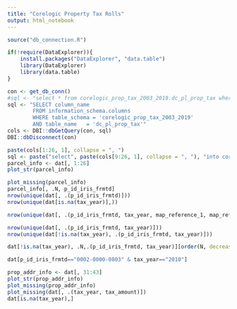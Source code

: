 ```yaml
---
title: "Corelogic Property Tax Rolls"
output: html_notebook
---
```



```r
source("db_connection.R")

if(!require(DataExplorer)){
    install.packages("DataExplorer", "data.table")
    library(DataExplorer)
    library(data.table)
}
```

```r
con <- get_db_conn()
#sql <- "select * from corelogic_prop_tax_2003_2019.dc_pl_prop_tax where false"
sql <- "SELECT column_name
        FROM information_schema.columns
        WHERE table_schema = 'corelogic_prop_tax_2003_2019'
        AND table_name   = 'dc_pl_prop_tax'"
cols <- DBI::dbGetQuery(con, sql)
DBI::dbDisconnect(con)

```

```r
paste(cols[1:26, 1], collapse = ", ")
sql <- paste("select", paste(cols[9:26, 1], collapse = ", "), "into corelogic_prop_tax_2003_2019.dc_pl_prop_tax_parcel from corelogic_prop_tax_2003_2019.dc_pl_prop_tax")
parcel_info <- dat[, 1:26]
plot_str(parcel_info)
```

```r
plot_missing(parcel_info)
parcel_info[, .N, p_id_iris_frmtd]
nrow(unique(dat[, .(p_id_iris_frmtd)]))
nrow(unique(dat[is.na(tax_year)],))

nrow(unique(dat[, .(p_id_iris_frmtd, tax_year, map_reference_1, map_reference_2, census_tract, block_number, lot_number, range, township, section, quarter__section, flood_zone_community_panel_id, land_use, county_use_1, county_use_2, mobile_home_ind, zoning, property_indicator, municipality_name, municipality_code)]))

nrow(unique(dat[, .(p_id_iris_frmtd, tax_year)]))
nrow(unique(dat[!is.na(tax_year), .(p_id_iris_frmtd, tax_year)]))

dat[!is.na(tax_year), .N,.(p_id_iris_frmtd, tax_year)][order(N, decreasing = T)]

dat[p_id_iris_frmtd=="0002-0000-0803" & tax_year=="2010"]
```

```r
prop_addr_info <- dat[, 31:43]
plot_str(prop_addr_info)
plot_missing(prop_addr_info)
plot_missing(dat[, .(tax_year, tax_amount)])
dat[is.na(tax_year),]
```

